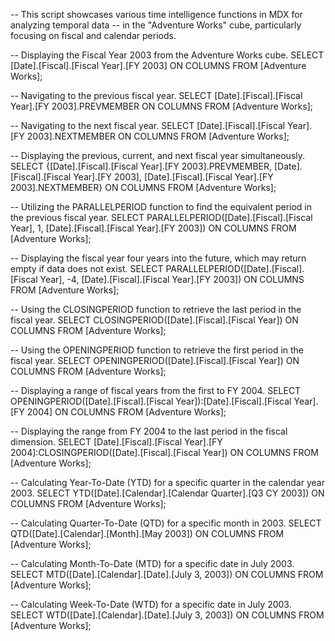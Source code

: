 -- This script showcases various time intelligence functions in MDX for analyzing temporal data 
-- in the "Adventure Works" cube, particularly focusing on fiscal and calendar periods.

-- Displaying the Fiscal Year 2003 from the Adventure Works cube.
SELECT
    [Date].[Fiscal].[Fiscal Year].[FY 2003] ON COLUMNS
FROM
    [Adventure Works];

-- Navigating to the previous fiscal year.
SELECT
    [Date].[Fiscal].[Fiscal Year].[FY 2003].PREVMEMBER ON COLUMNS
FROM
    [Adventure Works];

-- Navigating to the next fiscal year.
SELECT
    [Date].[Fiscal].[Fiscal Year].[FY 2003].NEXTMEMBER ON COLUMNS
FROM
    [Adventure Works];

-- Displaying the previous, current, and next fiscal year simultaneously.
SELECT
    {[Date].[Fiscal].[Fiscal Year].[FY 2003].PREVMEMBER, [Date].[Fiscal].[Fiscal Year].[FY 2003], [Date].[Fiscal].[Fiscal Year].[FY 2003].NEXTMEMBER} ON COLUMNS
FROM
    [Adventure Works];

-- Utilizing the PARALLELPERIOD function to find the equivalent period in the previous fiscal year.
SELECT
    PARALLELPERIOD([Date].[Fiscal].[Fiscal Year], 1, [Date].[Fiscal].[Fiscal Year].[FY 2003]) ON COLUMNS
FROM
    [Adventure Works];

-- Displaying the fiscal year four years into the future, which may return empty if data does not exist.
SELECT
    PARALLELPERIOD([Date].[Fiscal].[Fiscal Year], -4, [Date].[Fiscal].[Fiscal Year].[FY 2003]) ON COLUMNS
FROM
    [Adventure Works];

-- Using the CLOSINGPERIOD function to retrieve the last period in the fiscal year.
SELECT
    CLOSINGPERIOD([Date].[Fiscal].[Fiscal Year]) ON COLUMNS
FROM
    [Adventure Works];

-- Using the OPENINGPERIOD function to retrieve the first period in the fiscal year.
SELECT
    OPENINGPERIOD([Date].[Fiscal].[Fiscal Year]) ON COLUMNS
FROM
    [Adventure Works];

-- Displaying a range of fiscal years from the first to FY 2004.
SELECT
    OPENINGPERIOD([Date].[Fiscal].[Fiscal Year]):[Date].[Fiscal].[Fiscal Year].[FY 2004] ON COLUMNS
FROM
    [Adventure Works];

-- Displaying the range from FY 2004 to the last period in the fiscal dimension.
SELECT
    [Date].[Fiscal].[Fiscal Year].[FY 2004]:CLOSINGPERIOD([Date].[Fiscal].[Fiscal Year]) ON COLUMNS
FROM
    [Adventure Works];

-- Calculating Year-To-Date (YTD) for a specific quarter in the calendar year 2003.
SELECT
    YTD([Date].[Calendar].[Calendar Quarter].[Q3 CY 2003]) ON COLUMNS
FROM
    [Adventure Works];

-- Calculating Quarter-To-Date (QTD) for a specific month in 2003.
SELECT
    QTD([Date].[Calendar].[Month].[May 2003]) ON COLUMNS
FROM
    [Adventure Works];

-- Calculating Month-To-Date (MTD) for a specific date in July 2003.
SELECT
    MTD([Date].[Calendar].[Date].[July 3, 2003]) ON COLUMNS
FROM
    [Adventure Works];

-- Calculating Week-To-Date (WTD) for a specific date in July 2003.
SELECT
    WTD([Date].[Calendar].[Date].[July 3, 2003]) ON COLUMNS
FROM
    [Adventure Works];
